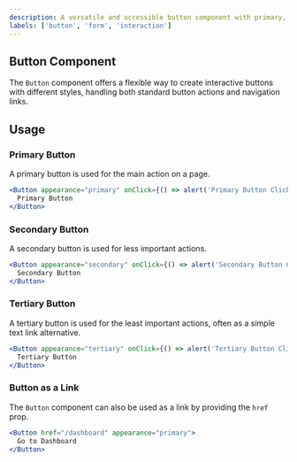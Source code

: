```yaml
---
description: A versatile and accessible button component with primary, secondary, and tertiary styles.
labels: ['button', 'form', 'interaction']
---
```


## Button Component

The `Button` component offers a flexible way to create interactive buttons with different styles, handling both standard button actions and navigation links.

## Usage

### Primary Button

A primary button is used for the main action on a page.

```jsx
<Button appearance="primary" onClick={() => alert('Primary Button Clicked!')}>
  Primary Button
</Button>
```
### Secondary Button
A secondary button is used for less important actions.
```jsx
<Button appearance="secondary" onClick={() => alert('Secondary Button Clicked!')}>
  Secondary Button
</Button>
```
### Tertiary Button
A tertiary button is used for the least important actions, often as a simple text link alternative.
```jsx
<Button appearance="tertiary" onClick={() => alert('Tertiary Button Clicked!')}>
  Tertiary Button
</Button>
```
### Button as a Link
The `Button` component can also be used as a link by providing the `href` prop.
```jsx
<Button href="/dashboard" appearance="primary">
  Go to Dashboard
</Button>